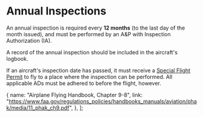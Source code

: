 

# Annual Inspections

An annual inspection is required every **12 months** (to the last day of the month issued), and must be performed
by an A&P with Inspection Authorization (IA).

A record of the annual inspection should be included in the aircraft's logbook.

If an aircraft's inspection date has passed, it must receive a [Special Flight Permit](/topics/regulations/inspections/sfps) to fly to a place where the
inspection can be performed. All applicable ADs must be adhered to before the flight, however.

  {
    name: "Airplane Flying Handbook, Chapter 9-8",
    link: "https://www.faa.gov/regulations_policies/handbooks_manuals/aviation/phak/media/11_phak_ch9.pdf",
  },
];
